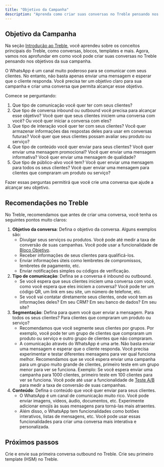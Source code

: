 ```yaml
---
title: "Objetivo da Campanha"
description: "Aprenda como criar suas conversas no Treble pensando nos objetivos da sua campanha"
---
```


## Objetivo da Campanha

Na seção [Introdução ao Treble](/pt/docs/intro-to-treble/welcome), você aprendeu sobre os conceitos principais do Treble, como conversas, blocos, templates e mais. Agora, vamos nos aprofundar em como você pode criar suas conversas no Treble pensando nos objetivos da sua campanha.

O WhatsApp é um canal muito poderoso para se comunicar com seus clientes. No entanto, não basta apenas enviar uma mensagem e esperar que o cliente responda. Você precisa ter um objetivo claro para sua campanha e criar uma conversa que permita alcançar esse objetivo.

Comece se perguntando:

1. Que tipo de comunicação você quer ter com seus clientes?
2. Que tipo de conversa inbound ou outbound você precisa para alcançar esse objetivo? Você quer que seus clientes iniciem uma conversa com você? Ou você quer iniciar a conversa com eles?
3. Que tipo de interação você quer ter com seus clientes? Você quer armazenar informações das respostas deles para usar em conversas futuras? Você quer que seus clientes possam avaliar seu produto ou serviço?
4. Que tipo de conteúdo você quer enviar para seus clientes? Você quer enviar uma mensagem promocional? Você quer enviar uma mensagem informativa? Você quer enviar uma mensagem de qualidade?
5. Que tipo de público-alvo você tem? Você quer enviar uma mensagem para todos os seus clientes? Você quer enviar uma mensagem para clientes que compraram um produto ou serviço?

Fazer essas perguntas permitirá que você crie uma conversa que ajude a alcançar seu objetivo.

## Recomendações no Treble

No Treble, recomendamos que antes de criar uma conversa, você tenha os seguintes pontos muito claros:

1. **Objetivo da conversa**: Defina o objetivo da conversa. Alguns exemplos são:
    - Divulgar seus serviços ou produtos. Você pode até medir a taxa de conversão de suas campanhas. Você pode usar a funcionalidade de [Bloco Objetivo](/pt/docs/build-with-treble/blocks/goal-block).
    - Receber informações de seus clientes para qualificá-los.
    - Enviar informações úteis como lembretes de compromissos, lembretes de pagamento, etc.
    - Enviar notificações simples ou códigos de verificação.
2. **Tipo de comunicação**: Defina se a conversa é inbound ou outbound.
    - Se você espera que seus clientes iniciem uma conversa com você, como você espera que eles iniciem a conversa? Você pode ter um código QR, um link em seu site, um número de telefone, etc.
    - Se você vai contatar diretamente seus clientes, onde você tem as informações deles? Em seu CRM? Em seu banco de dados? Em seu site?
3. **Segmentação**: Defina para quem você quer enviar a mensagem. Para todos os seus clientes? Para clientes que compraram um produto ou serviço?
    - Recomendamos que você segmente seus clientes por grupos. Por exemplo, você pode ter um grupo de clientes que compraram um produto ou serviço e outro grupo de clientes que não compraram.
    - A comunicação através do WhatsApp é uma arte. Não basta enviar uma mensagem e esperar que o cliente responda. Você precisa experimentar e testar diferentes mensagens para ver qual funciona melhor. Recomendamos que se você espera enviar uma campanha para um grupo muito grande de clientes, primeiro teste em um grupo menor para ver se funciona. Exemplo: Se você espera enviar uma campanha para 1000 clientes, primeiro teste em 100 clientes para ver se funciona. Você pode até usar a funcionalidade de [Teste A/B](/pt/docs/build-with-treble/blocks/ab-test) para medir a taxa de conversão de suas campanhas.
4. **Conteúdo**: Defina o conteúdo que você quer enviar para seus clientes.
    - O WhatsApp é um canal de comunicação muito rico. Você pode enviar imagens, vídeos, áudio, documentos, etc. Experimente adicionar emojis às suas mensagens para torná-las mais atraentes.
    - Além disso, o WhatsApp tem funcionalidades como botões interativos, listas de mensagens, etc. Você pode usar essas funcionalidades para criar uma conversa mais interativa e personalizada.

<div class="hr"></div>

## Próximos passos

<CardGroup cols={3}>
    <Card 
        title="Crie sua primeira conversa outbound" 
        icon="check"
        href="/pt/docs/intro-to-treble/outbound-convo"
    >
        Crie e envie sua primeira conversa outbound no Treble.
    </Card>
    <Card 
        title="Crie seu primeiro template (HSM)" 
        icon="code"
        href="/pt/docs/meta/hsm-templates"
    >
        Crie seu primeiro template (HSM) no Treble.
    </Card>
</CardGroup> 